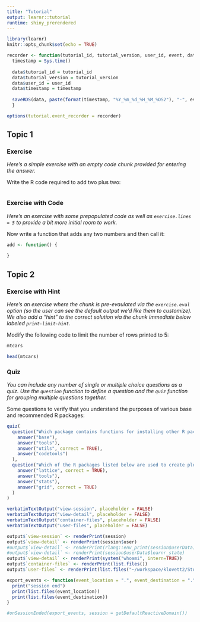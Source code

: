 ```yaml
---
title: "Tutorial"
output: learnr::tutorial
runtime: shiny_prerendered
---
```


```r
library(learnr)
knitr::opts_chunk$set(echo = TRUE)

recorder <- function(tutorial_id, tutorial_version, user_id, event, data){
  timestamp = Sys.time()
  
  data$tutorial_id = tutorial_id
  data$tutorial_version = tutorial_version
  data$user_id = user_id
  data$timestamp = timestamp
  
  saveRDS(data, paste(format(timestamp, "%Y_%m_%d_%H_%M_%OS2"), "-", event, ".rds", sep="") )
  }

options(tutorial.event_recorder = recorder)

```

## Topic 1

### Exercise 

*Here's a simple exercise with an empty code chunk provided for entering the answer.*

Write the R code required to add two plus two:

```r

```

### Exercise with Code

*Here's an exercise with some prepopulated code as well as `exercise.lines = 5` to provide a bit more initial room to work.*

Now write a function that adds any two numbers and then call it:

```r
add <- function() {
  
}
```

## Topic 2

### Exercise with Hint

*Here's an exercise where the chunk is pre-evaulated via the `exercise.eval` option (so the user can see the default output we'd like them to customize). We also add a "hint" to the correct solution via the chunk immediate below labeled `print-limit-hint`.*

Modify the following code to limit the number of rows printed to 5:

```r
mtcars
```

```r
head(mtcars)
```

### Quiz

*You can include any number of single or multiple choice questions as a quiz. Use the `question` function to define a question and the `quiz` function for grouping multiple questions together.*

Some questions to verify that you understand the purposes of various base and recommended R packages:

```r
quiz(
  question("Which package contains functions for installing other R packages?",
    answer("base"),
    answer("tools"),
    answer("utils", correct = TRUE),
    answer("codetools")
  ),
  question("Which of the R packages listed below are used to create plots?",
    answer("lattice", correct = TRUE),
    answer("tools"),
    answer("stats"),
    answer("grid", correct = TRUE)
  )
)
```

```r
verbatimTextOutput("view-session", placeholder = FALSE)
verbatimTextOutput("view-detail", placeholder = FALSE)
verbatimTextOutput("container-files", placeholder = FALSE)
verbatimTextOutput("user-files", placeholder = FALSE)
```

```r
output$`view-session` <- renderPrint(session)
output$`view-detail` <- renderPrint(session$user)
#output$`view-detail` <- renderPrint(rlang::env_print(session$userData))
#output$`view-detail` <- renderPrint(session$userData$learnr_state)
output$`view-detail` <- renderPrint(system("whoami", intern=TRUE))
output$`container-files` <- renderPrint(list.files())
output$`user-files` <- renderPrint(list.files("~/workspace/klovett2/Storage/"))

```

```r
export_events <- function(event_location = ".", event_destination = ".") {
  print("session end")
  print(list.files(event_location))
  print(list.files(event_destination))
}

#onSessionEnded(export_events, session = getDefaultReactiveDomain())
```